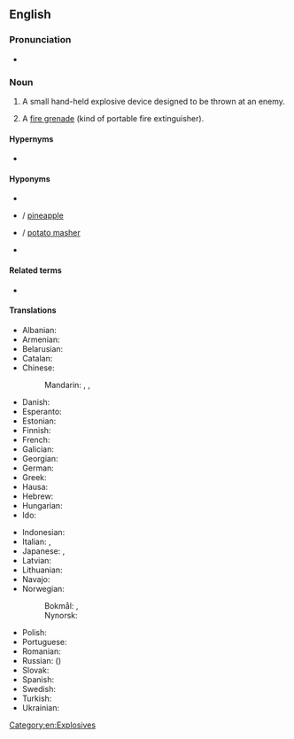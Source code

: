 ==English==
{{wikipedia}}

===Pronunciation===
* {{IPA|en|/ˈhænd.ɡɹəˈneɪd/|/ˈhænd.ɡɝˈneɪd/}}

===Noun===
{{en-noun}}

# {{lb|en|military}} A small hand-held explosive device designed to be thrown at an enemy.
# {{lb|en|archaic}} A [[fire grenade]] (kind of portable fire extinguisher).

====Hypernyms====
* {{l|en|grenade}}

====Hyponyms====
* {{l|en|Mills bomb}}
* {{l|en|pineapple grenade}} / [[pineapple]]
* {{l|en|potato-masher grenade}} / [[potato masher]]
* {{l|en|grenado}}

====Related terms====
* {{l|en|grenade}}

====Translations====
{{trans-top|explosive device}}
* Albanian: {{t-needed|sq}}
* Armenian: {{t+|hy|նռնակ}}
* Belarusian: {{t-needed|be}}
* Catalan: {{t|ca|granada de mà|f}}
* Chinese:
*: Mandarin: {{t+|cmn|手榴彈|sc=Hani}}, {{t+|cmn|手榴弹|tr=shǒuliúdàn|sc=Hani}}, {{t+|cmn|手雷|tr=shǒuléi}}
* Danish: {{t|da|håndgranat|c}}
* Esperanto: {{t|eo|mangrenado}}
* Estonian: {{t|et|käsigranaat}}
* Finnish: {{t+|fi|käsikranaatti}}
* French: {{t|fr|grenade à main|f}}
* Galician: {{t+|gl|granada de man}}
* Georgian: {{t-needed|ka}}
* German: {{t+|de|Handgranate|f}}
* Greek: {{t+|el|χειροβομβίδα|f}}
* Hausa: {{t|ha|gurnet|f|alt=gùr̃nêt}}
* Hebrew: {{t|he|רמון יד|tr=rimon yad}}
* Hungarian: {{t+|hu|kézigránát}}
* Ido: {{t+|io|grenado}}
{{trans-mid}}
* Indonesian: {{t|id|granat tangan}}
* Italian: {{t+|it|granata|f}}, {{t|it|bomba a mano|f}}
* Japanese: {{t+|ja|手榴弾|tr=てりゅうだん, teryūdan, しゅりゅうだん, shuryūdan|sc=Jpan}}, {{t|ja|手投げ弾|tr=てなげだん, tenagedan|sc=Jpan}}
* Latvian: {{t-needed|lv}}
* Lithuanian: {{t-needed|lt}}
* Navajo: {{t|nv|dadilhóni aheltłʼidígíí}}
* Norwegian:
*: Bokmål: {{t|nb|håndgranat|m}}, {{t|nb|handgranat|m}}
*: Nynorsk: {{t|nn|handgranat|m}}
* Polish: {{t+|pl|[[granat]] [[ręczny]]|m}}
* Portuguese: {{t|pt|granada de mão|f}}
* Romanian: {{t|ro|grenadă de mână|f}}
* Russian: ({{l|ru|ручной|ручна́я}}) {{t+|ru|грана́та|f}}
* Slovak: {{t-needed|sk}}
* Spanish: {{t|es|granada de mano|f}}
* Swedish: {{t+|sv|handgranat|c}}
* Turkish: {{t-needed|tr}}
* Ukrainian: {{t-needed|uk}}
{{trans-bottom}}

[[Category:en:Explosives]]